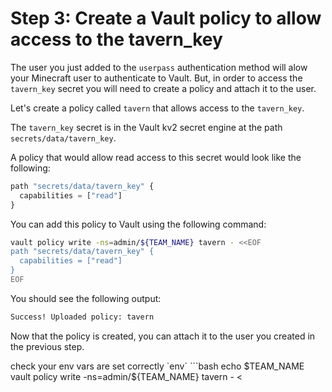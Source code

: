 # Step 3: Create a Vault policy to allow access to the tavern_key

The user you just added to the `userpass` authentication method will alow your Minecraft
user to authenticate to Vault. But, in order to access the `tavern_key` secret you will need to 
create a policy and attach it to the user.

Let's create a policy called `tavern` that allows access to the `tavern_key`.

The `tavern_key` secret is in the Vault kv2 secret engine at the path `secrets/data/tavern_key`.

A policy that would allow read access to this secret would look like the following:

```javascript
path "secrets/data/tavern_key" {
  capabilities = ["read"]
}
```

You can add this policy to Vault using the following command:

```bash
vault policy write -ns=admin/${TEAM_NAME} tavern - <<EOF
path "secrets/data/tavern_key" {
  capabilities = ["read"]
}
EOF
```

You should see the following output:

```bash
Success! Uploaded policy: tavern
```

Now that the policy is created, you can attach it to the user you created in the previous step.

<Solution title="Solution: Vault cli">
check your env vars are set correctly `env`
```bash
echo $TEAM_NAME
vault policy write -ns=admin/${TEAM_NAME} tavern - <<EOF
path "secrets/data/tavern_key" {
  capabilities = ["read"]
}
EOF
```
</Solution>